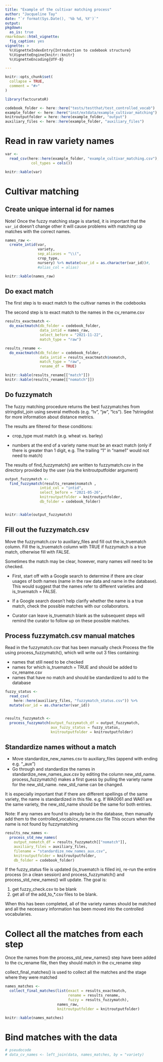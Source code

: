 ```yaml
---
title: "Example of the cultivar matching process"
author: "Jacqueline Tay"
date: "`r format(Sys.Date(), '%b %d, %Y')`"
output: 
pkgdown:
  as_is: true  
rmarkdown::html_vignette:
  fig_caption: yes
vignette: >
  %\VignetteIndexEntry{Introduction to codebook structure}
  %\VignetteEngine{knitr::knitr}
  %\VignetteEncoding{UTF-8}

---
```


```r
knitr::opts_chunk$set(
  collapse = TRUE,
  comment = "#>"
)
```

```r
library(factcuratoR)

codebook_folder <- here::here("tests/testthat/test_controlled_vocab")
example_folder <- here::here("inst/extdata/example_cultivar_matching")
knitroutputfolder = here::here(example_folder, "output")
auxiliary_files <- here::here(example_folder, "auxiliary_files")
```

# Read in raw variety names
```r
var <- 
  read_csv(here::here(example_folder, "example_cultivar_matching.csv"), 
            col_types = cols())

knitr::kable(var)
```
# Cultivar matching 
## Create unique internal id for names


<span class="important"> Note! </span> Once the fuzzy matching stage is started, it is important that the `var_id` doesn't change other it will cause problems with matching up matches with the correct names. 

```r
names_raw <- 
  create_intid(var, 
               variety, 
               sep_aliases = "\\(", 
               crop_type, 
               nursery) %>% mutate(var_id = as.character(var_id))#, 
               #alias_col = alias)

knitr::kable(names_raw)
```
## Do exact match
The first step is to exact match to the cultivar names in the codebooks

The second step is to exact match to the names in the cv_rename.csv
```r
results_exactmatch <- 
  do_exactmatch(db_folder = codebook_folder,
                data_intid = names_raw,
                select_before = "2021-11-22",
                match_type = "raw")

results_rename <- 
  do_exactmatch(db_folder = codebook_folder, 
                data_intid = results_exactmatch$nomatch, 
                match_type = "raw", 
                rename_df = TRUE)

knitr::kable(results_rename[["match"]])
knitr::kable(results_rename[["nomatch"]])
```
## Do fuzzymatch
The fuzzy matching procedure returns the best fuzzymatches from
stringdist_join using several methods (e.g. "lv", "jw", "lcs"). 
See ?stringdist for more information about distance metrics.

The results are filtered for these conditions:

- crop_type must match (e.g. wheat vs. barley)

- numbers at the end of a variety name must be an exact match 
(only if there is greater than 1 digit, e.g. The trailing "1" in
"name1" would not need to match)

The results of find_fuzzymatch() are written to fuzzymatch.csv in the
directory provided by the user (via the knitroutputfolder argument)
```r
output_fuzzymatch <- 
  find_fuzzymatch(results_rename$nomatch ,
                intid_col = "intid",
                select_before = "2021-05-26",
                knitroutputfolder = knitroutputfolder,
                db_folder = codebook_folder)


knitr::kable(output_fuzzymatch)
```
## Fill out the fuzzymatch.csv
Move the fuzzymatch.csv to auxiliary_files and fill out the is_truematch column.
Fill the is_truematch column with TRUE if fuzzymatch is a true match, 
otherwise fill with FALSE.

Sometimes the match may be clear, however, many names will need to be checked.

- First, start off with a Google search to determine if there are clear usages 
of both names (name in the raw data and name in the database).  This would suggest
that the names refer to different varieties and is_truematch = FALSE.

- If a Google search doesn't help clarify whether the name is a true match, 
check the possible matches with our collaborators.

- Curator can leave is_truematch blank as the subsequent steps will remind the
curator to follow up on these possible matches.

## Process fuzzymatch.csv manual matches
Read in the fuzzymatch.csv that has been manually check 
Process the file using process_fuzzymatch(), which will write out 3 files containing:

- names that still need to be checked
- names for which is_truematch = TRUE and should be added to cv_rename.csv
- names that have no match and should be standardized to add to the database

```r
fuzzy_status <- 
  read_csv(
    here::here(auxiliary_files, "fuzzymatch_status.csv")) %>%
  mutate(var_id = as.character(var_id))


results_fuzzymatch <- 
  process_fuzzymatch(output_fuzzymatch_df = output_fuzzymatch, 
                     aux_fuzzy_status = fuzzy_status,
                     knitroutputfolder = knitroutputfolder)
```

## Standardize names without a match

- Move standardize_new_names.csv to auxiliary_files (append with ending e.g. "_aux")
- Go through and standardize the names in standardize_new_names_aux.csv 
by editing the column new_std_name. process_fuzzymatch() makes a first guess
by pulling the variety name for the new_std_name.
new_std_name can be changed.

It is especially important that if there are different spellings of the 
same variety, the name is standardized in this file.
e.g. If WA0061 and WA61 are the same variety, the new_std_name should be the
same for both entries.

Note: If any names are found to already be in the database, then manually
add them to the controlled_vocab/cv_rename.csv file
This occurs when the name is not found by fuzzymatching
```r
results_new_names <- 
  process_std_new_names(
    output_nomatch_df = results_fuzzymatch[["nomatch"]], 
    auxiliary_files = auxiliary_files,  
    filename = "standardize_new_names_aux.csv",
    knitroutputfolder = knitroutputfolder,
    db_folder = codebook_folder)

```
If the fuzzy_status file is updated (is_truematch is filled in),
re-run the entire process (in a clean session) and process_fuzzymatch() and 
process_std_new_names() will update.  The goal is:

1. get fuzzy_check.csv to be blank
2. get all of the add_to_*.csv files to be blank.  

When this has been completed, all of the variety names should be matched and
all the necessary information has been moved into the controlled vocabularies.

# Collect all the matches from each step
Once the names from the process_std_new_names() step have been added to
the cv_rename file, then they should match in the cv_rename step

collect_final_matches() is used to collect all the matches and the stage 
where they were matched
```r
names_matches <- 
  collect_final_matches(list(exact = results_exactmatch,
                             rename = results_rename,
                             fuzzy = results_fuzzymatch), 
                        names_raw,
                        knitroutputfolder = knitroutputfolder)

knitr::kable(names_matches)

```
# Bind matches with the data
```r
# pseudocode
# data_cv_names <- left_join(data, names_matches, by = "variety)
```
